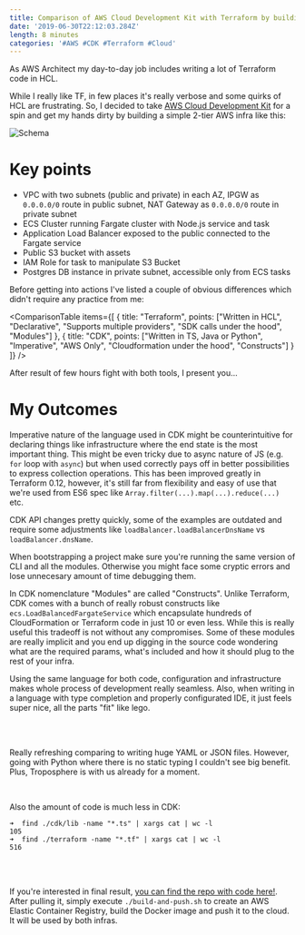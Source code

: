 ```yaml
---
title: Comparison of AWS Cloud Development Kit with Terraform by building 2-tier Web App
date: '2019-06-30T22:12:03.284Z'
length: 8 minutes
categories: '#AWS #CDK #Terraform #Cloud'
---
```



As AWS Architect my day-to-day job includes writing a lot of Terraform code in HCL.

While I really like TF, in few places it's really verbose and some quirks of HCL are frustrating. So, I decided to take [AWS Cloud Development Kit](https://github.com/awslabs/aws-cdk) for a spin and get my hands dirty by building a simple 2-tier AWS infra like this:

![Schema](./2tier.jpg 'Schema')

# Key points

- VPC with two subnets (public and private) in each AZ, IPGW as `0.0.0.0/0` route in public subnet, NAT Gateway as `0.0.0.0/0` route in private subnet
- ECS Cluster running Fargate cluster with Node.js service and task
- Application Load Balancer exposed to the public connected to the Fargate service
- Public S3 bucket with assets
- IAM Role for task to manipulate S3 Bucket
- Postgres DB instance in private subnet, accessible only from ECS tasks

Before getting into actions I've listed a couple of obvious differences which didn't require any practice from me:

<ComparisonTable
  items={[
    { title: "Terraform",
      points: ["Written in HCL", "Declarative", "Supports multiple providers", "SDK calls under the hood", "Modules"]
    },
    { title: "CDK",
      points: ["Written in TS, Java or Python", "Imperative", "AWS Only", "Cloudformation under the hood", "Constructs"]
    }
  ]}
/>

After result of few hours fight with both tools, I present you...

# My Outcomes

Imperative nature of the language used in CDK might be counterintuitive for declaring things like infrastructure where the end state is the most important thing. This might be even tricky due to async nature of JS (e.g. `for` loop with `async`) but when used correctly pays off in better possibilities to express collection operations. This has been improved greatly in Terraform 0.12, however, it's still far from flexibility and easy of use that we're used from ES6 spec like `Array.filter(...).map(...).reduce(...)` etc.

CDK API changes pretty quickly, some of the examples are outdated and require some adjustments like `loadBalancer.loadBalancerDnsName` vs `loadBalancer.dnsName`. 

When bootstrapping a project make sure you're running the same version of CLI and all the modules. Otherwise you might face some cryptic errors and lose unnecesary amount of time debugging them.

In CDK nomenclature "Modules" are called "Constructs". Unlike Terraform, CDK comes with a bunch of really robust constructs like `ecs.LoadBalancedFargateService` which encapsulate hundreds of CloudFormation or Terraform code in just 10 or even less. While this is really useful this tradeoff is not without any compromises. Some of these modules are really implicit and you end up digging in the source code wondering what are the required params, what's included and how it should plug to the rest of your infra.

Using the same language for both code, configuration and infrastructure makes whole process of development really seamless. Also, when writing in a language with type completion and properly configurated IDE, it just feels super nice, all the parts "fit" like lego.

<br/>
<Gif src="https://media.giphy.com/media/KeE15IBkvmhQff8A05/giphy.gif"/>
<br/>

Really refreshing comparing to writing huge YAML or JSON files. However, going with Python where there is no static typing I couldn't see big benefit. Plus, Troposphere is with us already for a moment.

<br/>

Also the amount of code is much less in CDK:

```
➜  find ./cdk/lib -name "*.ts" | xargs cat | wc -l
105
➜  find ./terraform -name "*.tf" | xargs cat | wc -l
516
```

<br/>
<br/>

If you're interested in final result, [you can find the repo with code here!](https://github.com/RafalWilinski/terraform-vs-cdk). After pulling it, simply execute `./build-and-push.sh` to create an AWS Elastic Container Registry, build the Docker image and push it to the cloud. It will be used by both infras.
